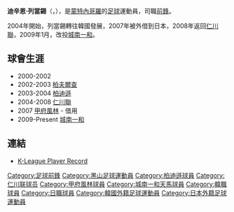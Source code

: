 {{noteTA
|G1=足球
}}
{{Football player infobox
| playername          = 列當錫
| fullname            = Dženan Radončić
| nickname            = 
| dateofbirth         = {{birth date and age|1983|8|2}}
| cityofbirth         = [[普拉夫|普拉夫]]
| countryofbirth      = [[南斯拉夫|南斯拉夫]]
| height              = {{height|m=1.92}}
| currentclub         = [[城南一和|城南一和]]
| clubnumber          = 10
| position            = [[前鋒_(足球)|前鋒]]
| youthyears          = 
| youthclubs          = 
| years               = 2000-02<br />2002-03<br />2003-04<br />2004-08<br />2007<br />2009-
| clubs               = {{tsl|en|FK Gusinje||古仙耶}}<br />[[普列夫利亞礦工足球俱樂部|柏夫爾查]]<br />[[柏迪遜|柏迪遜]]<br />[[仁川聯|仁川聯]]<br />→ [[甲府風林|甲府風林]] (借用)<br />[[城南一和|城南一和]]
| caps(goals)         =43 (22)<br />18 {{0}}(9)<br />{{0}}4 {{0}}(0)<br />95 (24)<br />{{0}}9 {{0}}(1)<br />13 {{0}}(1)
| nationalyears       = 
| nationalteam        = 
| nationalcaps(goals) = 
| pcupdate            = [[19_July|19 July]] 2009
| ntupdate            = 
}}

'''迪辛恩·列當錫'''（'''{{lang|pl|Dženan Radončić}}'''，{{bd|1983年|8月2日|catIdx=Dženan Radončić}}），是[[蒙特內哥羅|蒙特內哥羅]]的[[足球|足球]]運動員，司職[[前鋒_(足球)|前鋒]]。

2004年開始，列當錫轉往韓國發展，2007年被外借到日本，2008年返回[[仁川聯|仁川聯]]，2009年1月，改投[[城南一和|城南一和]]。

== 球會生涯 ==
*2000-2002 {{flagicon|Yugoslavia|FR}} {{tsl|en|FK Gusinje|}}
*2002-2003 {{flagicon|Serbia and Montenegro}} [[普列夫利亞礦工足球俱樂部|柏夫爾查]]
*2003-2004 {{flagicon|Serbia and Montenegro}} [[柏迪遜|柏迪遜]]
*2004-2008 {{flagicon|South Korea}} [[仁川聯|仁川聯]]
*2007 {{flagicon|Japan}} [[甲府風林|甲府風林]] - 借用
*2009-Present {{flagicon|South Korea}} [[城南一和|城南一和]]

==連結==
* [https://web.archive.org/web/20090805144151/http://new.kleaguei.com/team/K08/player.aspx?pid=2004141 K-League Player Record] {{ko icon}}

{{DEFAULTSORT:Radoncic, Dzenan}}
[[Category:足球前鋒|Category:足球前鋒]]
[[Category:黑山足球運動員|Category:黑山足球運動員]]
[[Category:柏迪遜球員|Category:柏迪遜球員]]
[[Category:仁川联球员|Category:仁川联球员]]
[[Category:甲府風林球員|Category:甲府風林球員]]
[[Category:城南一和天馬球員|Category:城南一和天馬球員]]
[[Category:韓職球員|Category:韓職球員]]
[[Category:日職球員|Category:日職球員]]
[[Category:韓國外籍足球運動員|Category:韓國外籍足球運動員]]
[[Category:日本外籍足球運動員|Category:日本外籍足球運動員]]